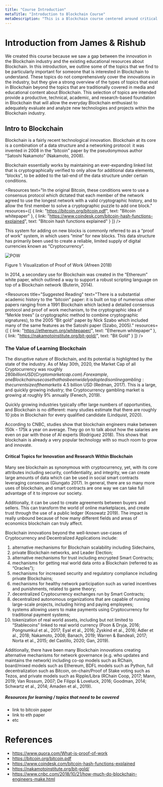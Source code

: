 ```yaml
---
title: "Course Introduction"
metaTitle: "Introduction to Blockchain Course"
metaDescription: "This is a Blockchain course centered around critical areas of innovation and research, including: scalability, oracles, privacy, Blockchain in industry, blockchain security, exchanges, and the trade-offs present in Blockchain."
---
```


# Introduction from James & Rishub
We created this course because we saw a gap between the innovation in the Blockchain industry and the existing educational resources about Blockchain. In this introduction, we outline some of the topics that we find to be particularly important for someone that is interested in Blockchain to understand. These topics do not comprehensively cover the innovations in the industry, but they give a strong overview of the types of topics that exist in Blockchain beyond the topics that are traditionally covered in media and educational content about Blockchain. This selection of topics are intended provide a productive, technical, academic, and research-based foundation in Blockchain that will allow the everyday Blockchain enthusiast to adequately evaluate and analyze new technologies and projects within the Blockchain industry.

## Intro to Blockchain
Blockchain is a fairly recent technological innovation. Blockchain at its core is a combination of a data structure and a networking protocol: it was invented in 2008 in the “bitcoin” paper by the pseudonymous author “Satoshi Nakamoto” (Nakamoto, 2008).

Blockchain essentially works by maintaining an ever-expanding linked list that is cryptographically verified to only allow for additional data elements, “blocks”, to be added to the tail-end of the data structure under certain conditions.


<Resources 
    text="In the original Bitcoin, these conditions were to  use a consensus protocol which dictated that each member of the network agreed to use the longest network with a valid cryptographic history, and to allow the first member to solve a cryptographic puzzle to add one block." 
    resources={[
        { link: "https://bitcoin.org/bitcoin.pdf", text: "Bitcoin whitepaper" },
        { link: "https://www.coindesk.com/bitcoin-hash-functions-explained", text: "Bitcoin hash functions explained" }
    ]}
/>

This system for adding on new blocks is commonly referred to as a “proof of work” system, in which users “mine” for new blocks. This data structure has primarily been used to create a reliable, limited supply of digital currencies known as “Cryptocurrency”.

![POW](https://qph.fs.quoracdn.net/main-qimg-6a4b7c0672390d26a59e2eac8b4af107)
<p style={{ textAlign: 'center' }}>Figure 1: Visualization of Proof of Work (Afreen 2018)</p>


In 2014, a secondary use for Blockchain was created in the “Ethereum” white paper, which outlined a way to support a robust scripting language on top of a Blockchain network (Buterin, 2014).

<Resources 
    title="Suggested Reading"
    text="There is a substantial academic history to the “bitcoin” paper: it is built on top of numerous other papers ranging from a 1991 Blockchain which lacked a detailed consensus protocol and proof of work mechanism, to the cryptographic idea of “Merkle trees” (a cryptographic method to combine cryptographic signatures), to the 2005 “Bit gold” paper by Nick Szabo which included many of the same features as the Satoshi paper (Szabo, 2005)." 
    resources={[
        { link: "https://ethereum.org/whitepaper/", text: "Ethereum whitepaper" },
        { link: "https://nakamotoinstitute.org/bit-gold/", text: "Bit Gold" }
    ]}
/>

### The Value of Learning Blockchain

The disruptive nature of Blockchain, and its potential is highlighted by the state of the industry. As of May 30th, 2020, the Market Cap of all Cryptocurrency was roughly $280 billion USD (Cryptomarketcap.com). For example, one Blockchain use case that has been widely adopted is online gambling: the current size of the market is ~$4.5 billion USD (Redman, 2017). This is a large, and quickly growing industry; the Cryptocurrency gambling market is growing at roughly 9% annually (Fenech, 2019).

Quickly growing industries typically offer large numbers of opportunities, and Blockchain is no different: many studies estimate that there are roughly 10 jobs in Blockchain for every qualified candidate (Lindquist, 2020).

According to CNBC, studies show that blockchain engineers make between 150k - 175k a year on average. They go on to talk about how the salaries are even on par with those of AI experts (Rodriguez 2018). This shows that blockchain is already a very popular technology with so much room to grow and innovate.

#### Critical Topics for Innovation and Research Within Blockchain

Many see blockchain as synonymous with cryptocurrency, yet, with its core attributes including security, confidentiality, and integrity, we can create large amounts of data which can be used in social smart contracts leveraging consensus (Giungato 2017). In general, there are so many more uses of blockchain, and smart contracts are one way we can take full advantage of it to improve our society.

Additionally, it can be used to create agreements between buyers and sellers. This can transform the world of online marketplaces, and create trust through the use of a public ledger (Kosowatz 2019). The impact is really unbound because of how many different fields and areas of economics blockchain can truly affect.

Blockchain innovations beyond the well-known use-cases of Cryptocurrency and Decentralized Applications include:
1. alternative mechanisms for Blockchain scalability including Sidechains,
2. private Blockchain networks, and Leader Election;
3. alternative mechanisms for trust including encrypted Smart Contracts;
4. mechanisms for getting real world data onto a Blockchain (referred to as “Oracles”);
5. mechanisms for increased security and regulatory compliance including private Blockchains;
6. mechanisms for healthy network participation such as varied incentives and punishments, related to game theory;
7. decentralized Cryptocurrency exchanges run by Smart Contracts;
8. decentralized autonomous organizations that are capable of running large-scale projects, including hiring and paying employees;
9. systems allowing users to make payments using Cryptocurrency for traditional payment systems;
10. tokenization of real world assets, including but not limited to “Stablecoins” linked to real world currency (Poon & Dryja, 2016; Pongnumkul et al., 2017; Eyal et al., 2016; Zyskind et al., 2016; Adler et al., 2018; Nakamoto, 2008; Banach, 2019; Warren & Bandeali, 2017; Norta et al., 2015; del Castillo, 2020; Gan, 2019).

Additionally, there have been many Blockchain innovations creating alternative mechanisms for network governance (e.g. who updates and maintains the network) including co-op models such as RChain, board/mixed models such as Ethereum, BDFL models such as Python, full decentralization such as Bitcoin, on-chain/Proof of Stake voting such as Tezos, and private models such as Ripple/Libra (RChain Coop, 2017; Mann, 2019; Van Rossum, 2007; De Filippi & Loveluck, 2016; Goodman, 2014; Schwartz et al., 2014; Amaden et al., 2019).

##### Resources for learning / topics that need to be covered
- link to bitcoin paper
- link to eth paper
- etc

# References
- https://www.quora.com/What-is-proof-of-work
- https://bitcoin.org/bitcoin.pdf
- https://www.coindesk.com/bitcoin-hash-functions-explained
- https://nakamotoinstitute.org/bit-gold/
- https://www.cnbc.com/2018/10/21/how-much-do-blockchain-engineers-make.html